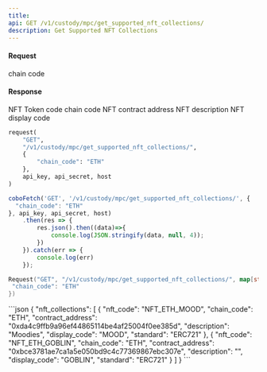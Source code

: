 ```yaml
---
title: 
api: GET /v1/custody/mpc/get_supported_nft_collections/ 
description: Get Supported NFT Collections 
---
```

#### Request 

<ParamField body="chain_code" type="String" required>chain code</ParamField> 

#### Response 

<ResponseField name="nft_code" type="String" >NFT Token code</ResponseField> 
<ResponseField name="chain_code" type="String" >chain code</ResponseField> 
<ResponseField name="contract_address" type="String" >NFT contract address</ResponseField> 
<ResponseField name="description" type="String" >NFT description</ResponseField> 
<ResponseField name="display_code" type="String" >NFT display code</ResponseField> 
<RequestExample>
```python Python
request(
    "GET",
    "/v1/custody/mpc/get_supported_nft_collections/",
    {
        "chain_code": "ETH"
    },
    api_key, api_secret, host
)
```
```javascript Javascript
coboFetch('GET', '/v1/custody/mpc/get_supported_nft_collections/', {
  "chain_code": "ETH"
}, api_key, api_secret, host)
    .then(res => {
        res.json().then((data)=>{
            console.log(JSON.stringify(data, null, 4));
        })
    }).catch(err => {
        console.log(err)
    });
```
```go Go
Request("GET", "/v1/custody/mpc/get_supported_nft_collections/", map[string]string{
 "chain_code": "ETH"
})
```
</RequestExample>

<ResponseExample>
```json
{
  "nft_collections": [
    {
      "nft_code": "NFT_ETH_MOOD",
      "chain_code": "ETH",
      "contract_address": "0xda4c9ffb9a96ef44865114be4af25004f0ee385d",
      "description": "Moodies",
      "display_code": "MOOD",
      "standard": "ERC721"
    },
    {
      "nft_code": "NFT_ETH_GOBLIN",
      "chain_code": "ETH",
      "contract_address": "0xbce3781ae7ca1a5e050bd9c4c77369867ebc307e",
      "description": "",
      "display_code": "GOBLIN",
      "standard": "ERC721"
    }
  ]
}
```
</ResponseExample>
